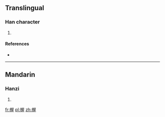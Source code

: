 ==Translingual==

===Han character===
{{Han char|rn=75|rad=木|as=09|sn=13|four=|canj=DSMG,XXDSM|ids=⿰木屋}}

# {{defn|Han|sort=木09}}

====References====
* {{Han ref|kx=0538.140|dkj=15096|dj=0925.270|hdz=21257.030|uh=6943|ud=26947}}

----

==Mandarin==

===Hanzi===
{{cmn-hanzi|pin=[[wò]] ([[wo4]])|wg=wo<sup>4</sup>}}

# {{defn|lang=cmn|sort=木09}}

[[fr:楃]]
[[pl:楃]]
[[zh:楃]]